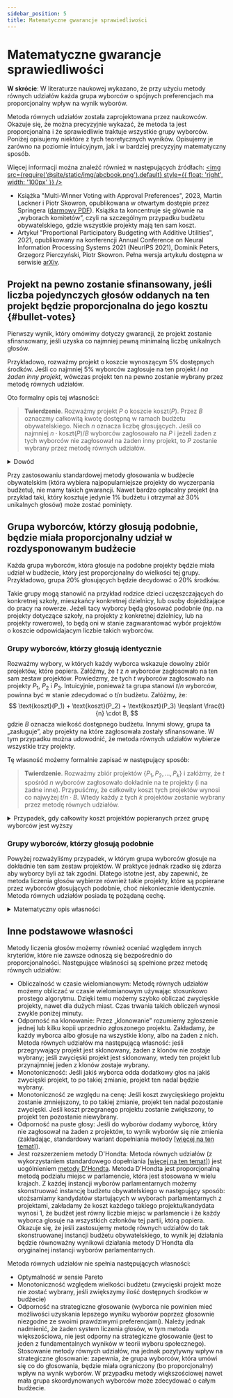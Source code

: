 ```yaml
---
sidebar_position: 5
title: Matematyczne gwarancje sprawiedliwości
---
```



# Matematyczne gwarancje sprawiedliwości

<div class="summary">
<b>W skrócie</b>:
W literaturze naukowej wykazano, że przy użyciu metody równych udziałów każda grupa wyborców o spójnych preferencjach ma proporcjonalny wpływ na wynik wyborów.
</div>

Metoda równych udziałów została zaprojektowana przez naukowców. Okazuje się, że można precyzyjnie wykazać, że metoda ta jest proporcjonalna i że sprawiedliwie traktuje wszystkie grupy wyborców.
Poniżej opisujemy niektóre z tych teoretycznych wyników. Opisujemy je zarówno na poziomie intuicyjnym, jak i w bardziej precyzyjny matematyczny sposób.


Więcej informacji można znaleźć również w następujących źródłach:
[<img src={require('@site/static/img/abcbook.png').default} style={{ float: 'right', width: '100px' }} />](https://link.springer.com/book/10.1007/978-3-031-09016-5)

* Książka "Multi-Winner Voting with Approval Preferences", 2023, Martin Lackner i Piotr Skowron, opublikowana w otwartym dostępie przez Springera ([darmowy PDF](https://link.springer.com/book/10.1007/978-3-031-09016-5)).
Książka ta koncentruje się głównie na „wyborach komitetów”, czyli na szczególnym przypadku budżetu obywatelskiego, gdzie wszystkie projekty mają ten sam koszt.
* Artykuł "Proportional Participatory Budgeting with Additive Utilities", 2021, opublikowany na konferencji Annual Conference on Neural Information Processing Systems 2021 (NeurIPS 2021), Dominik Peters, Grzegorz Pierczyński, Piotr Skowron. 
  Pełna wersja artykułu dostępna w serwisie [arXiv](https://arxiv.org/abs/2008.13276).

## Projekt na pewno zostanie sfinansowany, jeśli liczba pojedynczych głosów oddanych na ten projekt będzie proporcjonalna do jego kosztu {#bullet-votes}

Pierwszy wynik, który omówimy dotyczy gwarancji, że projekt zostanie sfinsnsowany, jeśli uzyska co najmniej pewną minimalną liczbę unikalnych głosów.

Przykładowo, rozważmy projekt o koszcie wynoszącym 5% dostępnych środków. 
Jeśli co najmniej 5% wyborców zagłosuje na ten projekt _i na żaden inny projekt_, wówczas projekt ten na pewno zostanie wybrany przez metodę równych udziałów.

Oto formalny opis tej własności:

> **Twierdzenie**. Rozważmy projekt $P$ o koszcie $\text{koszt}(P)$. Przez $B$ oznaczmy całkowitą kwotę dostępną w ramach budżetu obywatelskiego. Niech $n$ oznacza liczbę głosujących. 
Jeśli co najmniej $n \cdot \text{koszt}(P)/B$ wyborców zagłosowało na $P$ i jeżeli żaden z tych wyborców nie zagłosował na żaden inny projekt, to $P$ zostanie wybrany przez metodę równych udziałów.

<details className="proof">
<summary>Dowód</summary>

Każdy z wyborców, który zagłosował jedynie na $P$, dostaje na początku kwotę równą co najmniej $B/n$. (Może to być więcej niż $B/n$, ponieważ [uzupełniamy](../implementation/completion) wynik jeśli nie wykorzystuje on w pełni dostępnego budżetu).

Zatem łączna kwota przypisana wyborcom głosującym tylko na $P$ wynosi co najmniej
$$
\underbrace{n \cdot \frac{\text{koszt}(P)}{B}}_{\text{liczba wyborców}} \cdot \underbrace{\frac{B}{n}}_{\text{początkowy budżet każdego z nich}} = \text{koszt}(P).
$$

Metoda równych udziałów kończy działanie dopiero wtedy, gdy zwolennicy każdego niewybranego jeszcze projektu nie mają już wystarczających środków, aby pokryć koszt tego projektu. To oznacza, że $P$ musi zostać wybrany, ponieważ wyborcy, 
którzy głosują tylko na $P$, zachowują wszystkie swoje początkowe środki i mogą je wydać jedynie na $P$, czyli Ci wyborcy będą zawsze w stanie pokryć koszt $P$.
</details>

Przy zastosowaniu standardowej metody głosowania w budżecie obywatelskim (która wybiera najpopularniejsze projekty do wyczerpania budżetu), nie mamy takich gwarancji.
Nawet bardzo opłacalny projekt (na przykład taki, który kosztuje jedynie 1% budżetu i otrzymał aż 30% unikalnych głosów) może zostać pominięty.

## Grupa wyborców, którzy głosują podobnie, będzie miała proporcjonalny udział w rozdysponowanym budżecie

Każda grupa wyborców, która głosuje na podobne projekty będzie miała udział w budżecie, który jest proporcjonalny do wielkości tej grupy. 
Przykładowo, grupa 20% głosujących będzie decydować o 20% środków.

Takie grupy mogą stanowić na przykład rodzice dzieci uczęszczających do konkretnej szkoły, mieszkańcy konkretnej dzielnicy,
lub osoby dojeżdżające do pracy na rowerze. Jeżeli tacy wyborcy będą głosować podobnie (np. na projekty dotyczące szkoły, na projekty z konkretnej dzielnicy,
lub na projekty rowerowe), to będą oni w stanie zagwarantować wybór projektów o koszcie odpowidajacym liczbie takich wyborców.

### Grupy wyborców, którzy głosują identycznie

Rozważmy wybory, w których każdy wyborca wskazuje dowolny zbiór projektów, które popiera.
Załóżmy, że $t$ z $n$ wyborców zagłosowało na ten sam zestaw projektów.
Powiedzmy, że tych $t$ wyborców zagłosowało na projekty $P_1$, $P_2$ i $P_3$. 
Intuicyjnie, ponieważ ta grupa stanowi $t/n$ wyborców, powinna być w stanie zdecydować o $t/n$ budżetu.
Załóżmy, że:
$$
\text{koszt}(P_1) + \text{koszt}(P_2) + \text{koszt}(P_3) \leqslant \frac{t}{n} \cdot B,
$$
gdzie $B$ oznacza wielkość dostępnego budżetu. Innymi słowy, grupa ta „zasługuje”, aby projekty na które zagłosowała zostały sfinansowane.
W tym przypadku można udowodnić, że metoda równych udziałów wybierze wszystkie trzy projekty. 

Tę własność możemy formalnie zapisać w następujący sposób:

> **Twierdzenie**. Rozważmy zbiór projektów $\{P_1, P_2, \ldots, P_k\}$ i załóżmy, że $t$ spośród $n$ wyborców zagłosowało dokładnie na te projekty (i na żadne inne). 
Przypuśćmy, że całkowity koszt tych projektów wynosi co najwyżej $t/n \cdot B$. Wtedy każdy z tych $k$ projektów zostanie wybrany przez metodę równych udziałów.

<details>
<summary>
    Przypadek, gdy całkowity koszt projektów popieranych przez grupę wyborców jest wyższy
</summary>

Możemy wykazać podobną własność również wtedy, gdy grupa głosujących popiera zbiór projektów o łącznej kwocie przekraczającej $t/n \cdot B$. Załóżmy, że $t$ wyborców głosuje dokładnie na projekty $P_1$, $P_2$, $P_3$ i $P_4$. Załóżmy ponadto, że
$$
\text{koszt}(P_1) + \text{koszt}(P_2) + \text{koszt}(P_3) + \text{koszt}(P_4) > \frac{t}{n} \cdot B.
$$
W takim przypadku metoda równych udziałów wybierze tylko kilka z tych projektów tak, aby koszt tych wybranych był „w przybliżeniu” równy $t/n \cdot B$.

> **Twierdzenie**. Rozważmy zbiór projektów $T =\{P_1, P_2, \ldots, P_k\}$ i załóżmy, że $t$ spośród $n$ wyborców zagłosowało dokładnie na te projekty (i na żadne inne). 
Metoda równych udziałów wybierze podzbiór projektów $T' \subseteq T$ taki, że dla każdego niewybranego projektu $P^* \in T$ zachodzić będzie $\sum_{P \in T'} \text{koszt}(P) + \text{koszt}(P^*) > t/n \cdot B$.

</details>

### Grupy wyborców, którzy głosują podobnie

Powyżej rozważyliśmy przypadek, w którym grupa wyborców głosuje na dokładnie ten sam zestaw projektów. W praktyce jednak rzadko się zdarza aby wyborcy byli aż tak zgodni.
Dlatego istotne jest, aby zapewnić, że metoda liczenia głosów wybierze również takie projekty, które są popierane przez wyborców głosujących podobnie, choć niekoniecznie identycznie.
Metoda równych udziałów posiada tę pożądaną cechę.

<details>
<summary>Matematyczny opis własności</summary>

Rozważmy wybory, w których każdy wyborca wskazuje dowolny zbiór projektów, które popiera. Niech $A_i$ oznacza zbiór projektów popieranych przez $i$-tego wyborcę.
Dla zbioru projektów $T = \{P_1, P_2, \ldots, P_k\}$ przez $\text{koszt}(T)$ oznaczmy całkowity koszt projektów z $T$, czyli $\text{koszt}(T) = \text{koszt}(P_1) + \text{koszt}(P_2) + \ldots + \text{koszt}(P_k)$.
Rozważmy grupę $t$ wyborców. Załóżmy, że każdy taki wyborca (nazwijmy go $i$) zagłosował na wszystkie projekty ze zbioru $T$ (czyli $T \subseteq A_i$). Część wyborców mogła do tego zagłosować również na inne projekty spoza zbioru $T$.
Przyjmijmy, że $\text{koszt}(T)\leqslant t/n \cdot B$ (zatem ta grupa wyborców posiada dostatecznie dużo środków, aby „pozwolić sobie” na zakup projektów z $T$).
W takim wypadku możemy zagwarantować, że wśród tych $t$ głosujących istnieje taki wyborca $i$ dla którego ilość śródków
przeznaczonych na projekty, które popiera jest proporcjonalnie duża:
$$
\text{koszt}(A_i \cap W) \geqslant \text{koszt}(T) - \text{koszt}(P_j) \qquad \text{dla pewnego $P_j \in T$}.
$$
W powyższym wzorze $W$ oznacza zbiór projektów wybranych przez metodę równych udziałów. Co za tym idzie, $A_i \cap W$ oznacza zbiór wybranych projektów na które zagłosował $i$-ty wyborca.

Własność ta w literaturze naukowej nazywana jest „rozszerzoną uzasadnioną reprezentacją”. Więcej szczegółów na ten temat można znaleźć w pracy autorstwa [Petersa, Pierczyńskiego i Skowrona (2021)](https://arxiv.org/abs/2008.13276).
</details>

## Inne podstawowe własności

Metody liczenia głosów możemy również oceniać względem innych kryteriów, które nie zawsze odnoszą się bezpośrednio do proporcjonalności.  Następujące właśności są spełnione przez metodę równych udziałów:
<!-- * <SemiBold>Unanimity</SemiBold>: If a project is supported by all voters, then it wins (assuming an approval election). -->

* <SemiBold>Obliczalność w czasie wielomianowym</SemiBold>: Metodę równych udziałów możemy obliczać w czasie wielomianowym używając stosunkowo prostego algorytmu.
  Dzięki temu możemy szybko obliczać zwycięskie projekty, nawet dla dużych miast. Czas trwania takich obliczeń wynosi zwykle poniżej minuty.
* <SemiBold>Odporność na klonowanie</SemiBold>: Przez „klonowanie” rozumiemy zgłoszenie jednej lub kilku kopii uprzednio zgłoszonego projektu.
Zakładamy, że każdy wyborca albo głosuje na wszystkie klony, albo na żaden z nich. Metoda równych udziałów ma następującą własność: jeśli przegrywający projekt jest sklonowany, żaden z klonów nie zostaje wybrany;
jeśli zwycięski projekt jest sklonowany, wtedy ten projekt lub przynajmniej jeden z klonów zostaje wybrany.
* <SemiBold>Monotoniczność</SemiBold>: Jeśli jakiś wyborca odda dodatkowy głos na jakiś zwycięski projekt, to po takiej zmianie, projekt ten nadal będzie wybrany.
* <SemiBold>Monotoniczność ze względu na cenę</SemiBold>: Jeśli koszt zwycięskiego projektu zostanie zmniejszony, to po takiej zmianie, projekt ten nadal pozostanie zwycięski. Jeśli koszt przegranego projektu zostanie zwiększony, to projekt ten pozostanie niewybrany.
* <SemiBold>Odporność na puste głosy</SemiBold>: Jeśli do wyborów dodamy wyborcę, który nie zagłosował na żaden z projektów, to wynik wyborów się nie zmienia 
(zakładając, standardowy wariant dopełniania metody <a href="../implementation/completion">[więcej na ten temat]</a>).
* <SemiBold>Jest rozszerzeniem metody D'Hondta</SemiBold>: Metoda równych udziałów (z wykorzystaniem standardowego dopełniania <a href="../implementation/completion">[więcej na ten temat]</a>) jest uogólnieniem <a href="https://pl.wikipedia.org/wiki/Metoda_D’Hondta">metody D'Hondta</a>.
Metoda D'Hondta jest proporcjonalną metodą podziału miejsc w parlamencie, która jest stosowana w wielu krajach. Z każdej instancji wyborów parlamentarnych możemy skonstruować instancję budżetu obywatelskiego w następujący sposób:
utożsamiamy kandydatów startujących w wyborach parlamentarnych z projektami, zakładamy że koszt każdego takiego projektu/kandydata wynosi 1, że budżet jest równy liczbie miejsc w parlamencie i 
że każdy wyborca głosuje na wszystkich członków tej partii, którą popiera. Okazuje się, że jeśli zastosujemy metodę równych udziałów do tak skonstruowanej instancji budżetu obywatelskiego, to wynik jej działania
będzie równoważny wynikowi działania metody D'Hondta dla oryginalnej instancji wyborów parlamentarnych.

Metoda równych udziałów nie spełnia następujących własności:
<ul style={{ listStyleType: '"\\2717  "' }}>
<li>Optymalność w sensie Pareto</li>
<li>Monotoniczność względem wielkości budżetu (zwycięski projekt może nie zostać wybrany, jeśli zwiększymy ilość dostępnych środków w budżecie)</li>
<li>Odporność na strategiczne głosowanie (wyborca nie powinien mieć możliwości uzyskania lepszego wyniku wyborów poprzez głosownie niezgodne ze swoimi prawdziwymi preferencjami). 
Należy jednak nadmienić, że żaden system liczenia głosów, w tym metoda większościowa, nie jest odporny na strategiczne głosowanie (jest to jeden z fundamentalnych wyników w teorii wyboru społecznego).
Stosowanie metody równych udziałów, ma jednak pozytywny wpływ na strategiczne głosowanie: zapewnia, że grupa wyborców, która umówi się co do głosowania, będzie miała ograniczony (bo proporcjonalny)
wpływ na wynik wyborów. W przypadku metody większościowej nawet mała grupa skoordynowanych wyborców może zdecydować o całym budżecie.
 </li>
</ul>
